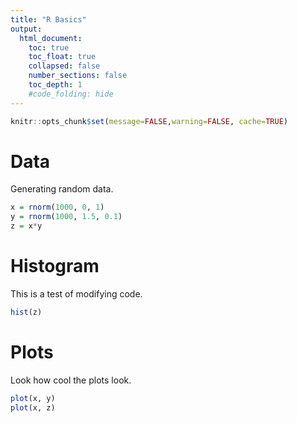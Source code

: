 ```yaml
---
title: "R Basics"
output:
  html_document:
    toc: true
    toc_float: true
    collapsed: false
    number_sections: false
    toc_depth: 1
    #code_folding: hide
---
```


```r
knitr::opts_chunk$set(message=FALSE,warning=FALSE, cache=TRUE)
```

# Data
Generating random data.
```r
x = rnorm(1000, 0, 1)
y = rnorm(1000, 1.5, 0.1)
z = x*y
```

# Histogram
This is a test of modifying code.
```r
hist(z)
```

# Plots
Look how cool the plots look.
```r
plot(x, y)
plot(x, z)
```



